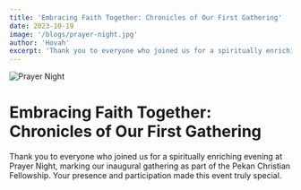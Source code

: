 ```yaml
---
title: 'Embracing Faith Together: Chronicles of Our First Gathering'
date: 2023-10-19
image: '/blogs/prayer-night.jpg'
author: 'Hovah'
excerpt: 'Thank you to everyone who joined us for a spiritually enriching evening at Prayer Night, marking our inaugural gathering as part of the Pekan Christian Fellowship. Your presence and participation made this event truly special.'
---
```


![Prayer Night](https://pekan-christian-fellowship.vercel.app/blogs/prayer-night.jpg)

# Embracing Faith Together: Chronicles of Our First Gathering

Thank you to everyone who joined us for a spiritually enriching evening at Prayer Night, marking our inaugural gathering as part of the Pekan Christian Fellowship. Your presence and participation made this event truly special.

